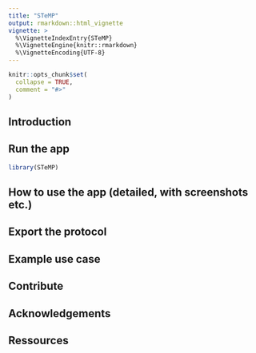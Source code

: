 ```yaml
---
title: "STeMP"
output: rmarkdown::html_vignette
vignette: >
  %\VignetteIndexEntry{STeMP}
  %\VignetteEngine{knitr::rmarkdown}
  %\VignetteEncoding{UTF-8}
---
```


```r
knitr::opts_chunk$set(
  collapse = TRUE,
  comment = "#>"
)
```


## Introduction

## Run the app

```r
library(STeMP)
```


## How to use the app (detailed, with screenshots etc.)


## Export the protocol


## Example use case


## Contribute


## Acknowledgements


## Ressources
